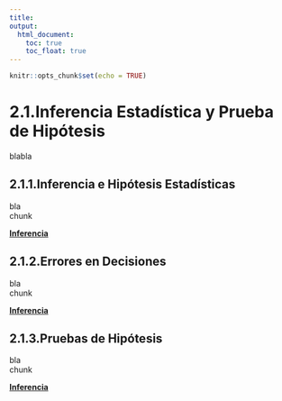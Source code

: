 ```yaml
---
title:
output:
  html_document:
    toc: true
    toc_float: true
---
```


```r
knitr::opts_chunk$set(echo = TRUE)
```

# 2.1.Inferencia Estadística y Prueba de Hipótesis

blabla

## 2.1.1.Inferencia e Hipótesis Estadísticas

bla  
chunk 

[ __Inferencia__](https://dsfernandez.github.io/bioestadisticas/inferencia.html)

## 2.1.2.Errores en Decisiones

bla  
chunk  

[ __Inferencia__](https://dsfernandez.github.io/bioestadisticas/inferencia.html)

## 2.1.3.Pruebas de Hipótesis

bla  
chunk  

[ __Inferencia__](https://dsfernandez.github.io/bioestadisticas/inferencia.html)

